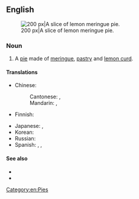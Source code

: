 ==English==
[[Image:NCI Visuals Food Pie.jpg|thumb|right|200 px|A slice of lemon meringue pie.]]

===Noun===
{{en-noun}}

# A [[pie]] made of [[meringue]], [[pastry]] and [[lemon curd]].

====Translations====
{{trans-top|classic type of pie}}
* Chinese:
*: Cantonese: {{t|yue|檸檬蛋白批|sc=Hani}}, {{t|yue|柠檬蛋白批|tr=ning4 mung1 daan6-2 baak6 pai1|sc=Hani}}
*: Mandarin: {{t|cmn|檸檬蛋白派|sc=Hani}}, {{t|cmn|柠檬蛋白派|tr=níngméng dànbái pài|sc=Hani}}
* Finnish: {{t|fi|[[sitruuna]]-[[marenki]][[piiras]]}}
{{trans-mid}}
* Japanese: {{t|ja|レモンメレンゲパイ|tr=remon merenge pai|sc=Jpan}}, {{t|ja|レモン・メレンゲ・パイ|tr=remon merenge pai|sc=Jpan}}
* Korean: {{t|ko|레몬머랭파이|tr=remon meoraeng pai|sc=Kore}}
* Russian: {{t-needed|ru}}
* Spanish: {{t|es|pastel de limón con merengue|m}}, {{t|es|pastel de limón merengado|m}}, {{t|es|lemon pie|m}} {{qualifier|Argentina|Uruguay}}
{{trans-bottom}}

====See also====
* {{pedia}}
* {{R:wbooks|en|Cookbook:Lemon Meringue Pie|A recipe}}

[[Category:en:Pies]]